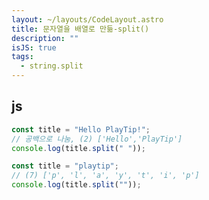 ```yaml
---
layout: ~/layouts/CodeLayout.astro
title: 문자열을 배열로 만듦-split()
description: ""
isJS: true
tags:
  - string.split
---
```


## js

```js
const title = "Hello PlayTip!";
// 공백으로 나눔, (2) ['Hello','PlayTip']
console.log(title.split(" "));

const title = "playtip";
// (7) ['p', 'l', 'a', 'y', 't', 'i', 'p']
console.log(title.split(""));
```
